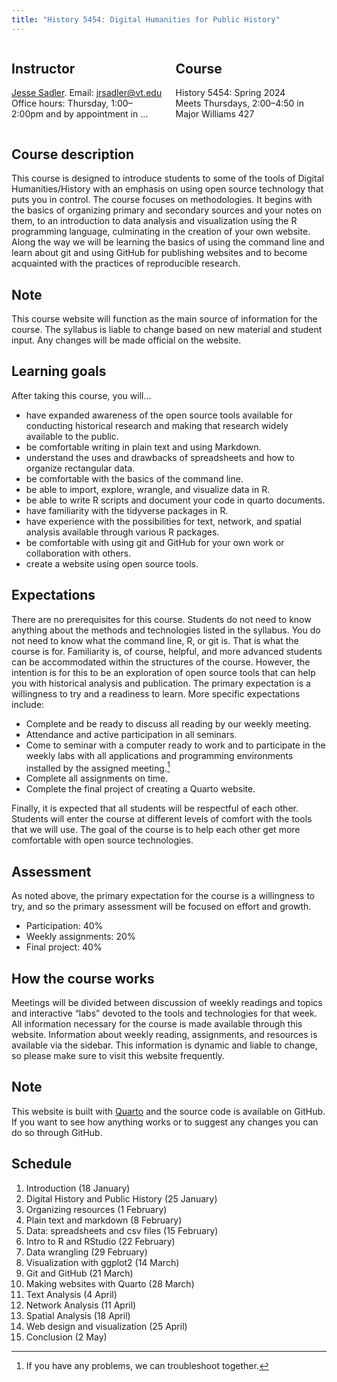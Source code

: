 ```yaml
---
title: "History 5454: Digital Humanities for Public History"
---
```


::: columns
::: {.column width="50%"}
::: {.callout-note appearance="minimal"}
## Instructor
[Jesse Sadler](https://www.jessesadler.com). Email: <jrsadler@vt.edu>  
Office hours: Thursday, 1:00--2:00pm and by appointment in ...
:::
:::

::: {.column width="50%"}
::: {.callout-note appearance="minimal"}
## Course
History 5454: Spring 2024  
Meets Thursdays, 2:00–4:50 in Major Williams 427
:::
:::
:::

## Course description
This course is designed to introduce students to some of the tools of Digital Humanities/History with an emphasis on using open source technology that puts you in control. The course focuses on methodologies. It begins with the basics of organizing primary and secondary sources and your notes on them, to an introduction to data analysis and visualization using the R programming language, culminating in the creation of your own website. Along the way we will be learning the basics of using the command line and learn about git and using GitHub for publishing websites and to become acquainted with the practices of reproducible research.

::: {.callout-tip icon=false}
## Note
This course website will function as the main source of information for the course. The syllabus is liable to change based on new material and student input. Any changes will be made official on the website.
:::

## Learning goals
After taking this course, you will...

- have expanded awareness of the open source tools available for conducting historical research and making that research widely available to the public.
- be comfortable writing in plain text and using Markdown.
- understand the uses and drawbacks of spreadsheets and how to organize rectangular data.
- be comfortable with the basics of the command line.
- be able to import, explore, wrangle, and visualize data in R.
- be able to write R scripts and document your code in quarto documents.
- have familiarity with the tidyverse packages in R.
- have experience with the possibilities for text, network, and spatial analysis available through various R packages.
- be comfortable with using git and GitHub for your own work or collaboration with others.
- create a website using open source tools.

## Expectations
There are no prerequisites for this course. Students do not need to know anything about the methods and technologies listed in the syllabus. You do not need to know what the command line, R, or git is. That is what the course is for. Familiarity is, of course, helpful, and more advanced students can be accommodated within the structures of the course. However, the intention is for this to be an exploration of open source tools that can help you with historical analysis and publication. The primary expectation is a willingness to try and a readiness to learn. More specific expectations include:

- Complete and be ready to discuss all reading by our weekly meeting.
- Attendance and active participation in all seminars.
- Come to seminar with a computer ready to work and to participate in the weekly labs with all applications and programming environments installed by the assigned meeting.[^1]
- Complete all assignments on time.
- Complete the final project of creating a Quarto website.

Finally, it is expected that all students will be respectful of each other. Students will enter the course at different levels of comfort with the tools that we will use. The goal of the course is to help each other get more comfortable with open source technologies.

## Assessment
As noted above, the primary expectation for the course is a willingness to try, and so the primary assessment will be focused on effort and growth.

- Participation: 40%
- Weekly assignments: 20%
- Final project: 40%

## How the course works
Meetings will be divided between discussion of weekly readings and topics and interactive "labs" devoted to the tools and technologies for that week. All information necessary for the course is made available through this website. Information about weekly reading, assignments, and resources is available via the sidebar. This information is dynamic and liable to change, so please make sure to visit this website frequently.

::: {.callout-tip icon=false}
## Note
This website is built with [Quarto](https://quarto.org) and the source code is available on GitHub. If you want to see how anything works or to suggest any changes you can do so through GitHub.
:::

## Schedule

1. Introduction (18 January)
2. Digital History and Public History (25 January)
3. Organizing resources (1 February)
4. Plain text and markdown (8 February)
5. Data: spreadsheets and csv files (15 February)
6. Intro to R and RStudio (22 February)
7. Data wrangling (29 February)
8. Visualization with ggplot2 (14 March)
9. Git and GitHub (21 March)
10. Making websites with Quarto (28 March)
11. Text Analysis (4 April)
12. Network Analysis (11 April)
13. Spatial Analysis (18 April)
14. Web design and visualization (25 April)
15. Conclusion (2 May)


[^1]: If you have any problems, we can troubleshoot together.
